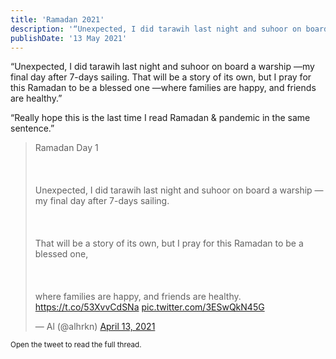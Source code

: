 ```yaml
---
title: 'Ramadan 2021'
description: '“Unexpected, I did tarawih last night and suhoor on board a warship —my final day after 7-days sailing. That will be a story of its own, but I pray for this Ramadan to be a blessed one —where families are happy, and friends are healthy. Really hope this is the last time I read Ramadan & pandemic in the same sentence.”'
publishDate: '13 May 2021'
---
```


“Unexpected, I did tarawih last night and suhoor on board a warship —my final day after 7-days sailing. That will be a story of its own, but I pray for this Ramadan to be a blessed one —where families are happy, and friends are healthy.”

“Really hope this is the last time I read Ramadan & pandemic in the same sentence.”

<blockquote class="twitter-tweet"><p lang="en" dir="ltr">Ramadan Day 1<br></br><br></br>Unexpected, I did tarawih last night and suhoor on board a warship —my final day after 7-days sailing.<br></br><br></br>That will be a story of its own, but I pray for this Ramadan to be a blessed one,<br></br><br></br>where families are happy, and friends are healthy. <a href="https://t.co/53XvvCdSNa">https://t.co/53XvvCdSNa</a> <a href="https://t.co/3ESwQkN45G">pic.twitter.com/3ESwQkN45G</a></p>&mdash; Al (@alhrkn) <a href="https://twitter.com/alhrkn/status/1381858398950490112?ref_src=twsrc%5Etfw">April 13, 2021</a></blockquote>

<small> Open the tweet to read the full thread.</small>